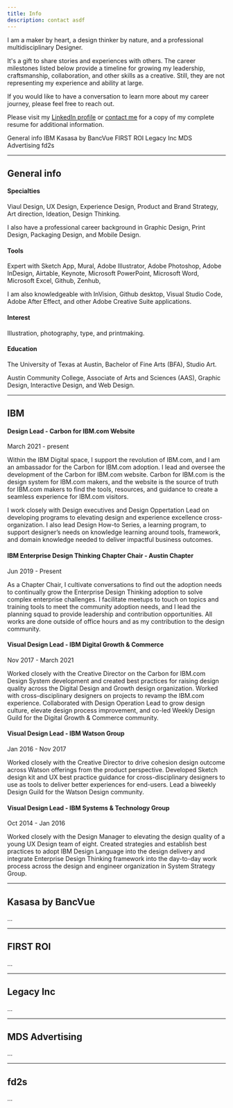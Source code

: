 ```yaml
---
title: Info
description: contact asdf
---
```


I am a maker by heart, a design thinker by nature, and a professional multidisciplinary Designer.

It's a gift to share stories and experiences with others. The career milestones listed below provide a timeline for growing my leadership, craftsmanship, collaboration, and other skills as a creative. Still, they are not representing my experience and ability at large. 

If you would like to have a conversation to learn more about my career journey, please feel free to reach out.

Please visit my [LinkedIn profile](#) or [contact me](/contact) for a copy of my complete resume for additional information.

<AnchorLinks>
  <AnchorLink>General info</AnchorLink>
  <AnchorLink>IBM</AnchorLink>
  <AnchorLink>Kasasa by BancVue</AnchorLink>
  <AnchorLink>FIRST ROI</AnchorLink>
  <AnchorLink>Legacy Inc</AnchorLink>
  <AnchorLink>MDS Advertising</AnchorLink>
  <AnchorLink>fd2s</AnchorLink>
</AnchorLinks>

    

<div class="resume">

---
    
<Row>

  <Column colMd={3} colLg={4}>

## General info  

  </Column>

  <Column colMd={6} colLg={7}>

#### Specialties  
Viaul Design, UX Design, Experience Design, Product and Brand Strategy, Art direction, Ideation, Design Thinking.  

I also have a professional career background in Graphic Design, Print Design, Packaging Design, and Mobile Design.  

#### Tools  
Expert with Sketch App, Mural, Adobe Illustrator, Adobe Photoshop, Adobe InDesign, Airtable, Keynote, Microsoft PowerPoint, Microsoft Word, Microsoft Excel, Github, Zenhub,  

I am also knowledgeable with InVision, Github desktop, Visual Studio Code, Adobe After Effect, and other Adobe Creative Suite applications.  

#### Interest  
Illustration, photography, type, and printmaking.  

#### Education  
The University of Texas at Austin, Bachelor of Fine Arts (BFA), Studio Art.  

Austin Community College, Associate of Arts and Sciences (AAS), Graphic Design, Interactive Design, and Web Design.  

  </Column>

</Row>

---
    
<Row>

  <Column colMd={3} colLg={4}>

## IBM

  </Column>

  <Column colMd={6} colLg={7}>

#### Design Lead - Carbon for IBM.com Website  
<Caption>March 2021 - present</Caption>  

Within the IBM Digital space, I support the revolution of IBM.com, and I am an ambassador for the Carbon for IBM.com adoption. I lead and oversee the development of the Carbon for IBM.com website. Carbon for IBM.com is the design system for IBM.com makers, and the website is the source of truth for IBM.com makers to find the tools, resources, and guidance to create a seamless experience for IBM.com visitors.  

I work closely with Design executives and Design Oppertation Lead on developing programs to elevating design and experience excellence cross-organization. I also lead Design How-to Series, a learning program, to support designer’s needs on knowledge learning around tools, framework, and domain knowledge needed to deliver impactful business outcomes.  

#### IBM Enterprise Design Thinking Chapter Chair - Austin Chapter  
<Caption>Jun 2019 - Present</Caption>  

As a Chapter Chair, I cultivate conversations to find out the adoption needs to continually grow the Enterprise Design Thinking adoption to solve complex enterprise challenges. I facilitate meetups to touch on topics and training tools to meet the community adoption needs, and I lead the planning squad to provide leadership and contribution opportunities. All works are done outside of office hours and as my contribution to the design community.  

#### Visual Design Lead - IBM Digital Growth & Commerce  
<Caption>Nov 2017 - March 2021</Caption>  

Worked closely with the Creative Director on the Carbon for IBM.com Design System development and created best practices for raising design quality across the Digital Design and Growth design organization. Worked with cross-disciplinary designers on projects to revamp the IBM.com experience. Collaborated with Design Operation Lead to grow design culture, elevate design process improvement, and co-led Weekly Design Guild for the Digital Growth & Commerce community.  

#### Visual Design Lead - IBM Watson Group  
<Caption>Jan 2016 - Nov 2017</Caption>  

Worked closely with the Creative Director to drive cohesion design outcome across Watson offerings from the product perspective. Developed Sketch design kit and UX best practice guidance for cross-disciplinary designers to use as tools to deliver better experiences for end-users. Lead a biweekly Design Guild for the Watson Design community.  

#### Visual Design Lead - IBM Systems & Technology Group  
<Caption>Oct 2014 - Jan 2016</Caption>  

Worked closely with the Design Manager to elevating the design quality of a young UX Design team of eight. Created strategies and establish best practices to adopt IBM Design Language into the design delivery and integrate Enterprise Design Thinking framework into the day-to-day work process across the design and engineer organization in System Strategy Group.  

  </Column>

</Row>

---
    
<Row>

  <Column colMd={3} colLg={4}>

## Kasasa by BancVue

  </Column>

  <Column colMd={6} colLg={7}>

...

  </Column>

</Row>

---
    
<Row>

  <Column colMd={3} colLg={4}>

## FIRST ROI

  </Column>

  <Column colMd={6} colLg={7}>

...

  </Column>

</Row>

---
    
<Row>

  <Column colMd={3} colLg={4}>

## Legacy Inc

  </Column>

  <Column colMd={6} colLg={7}>

...

  </Column>

</Row>

---
    
<Row>

  <Column colMd={3} colLg={4}>

## MDS Advertising

  </Column>

  <Column colMd={6} colLg={7}>

...

  </Column>

</Row>

---
    
<Row>

  <Column colMd={3} colLg={4}>

## fd2s

  </Column>

  <Column colMd={6} colLg={7}>

...

  </Column>

</Row>

</div>